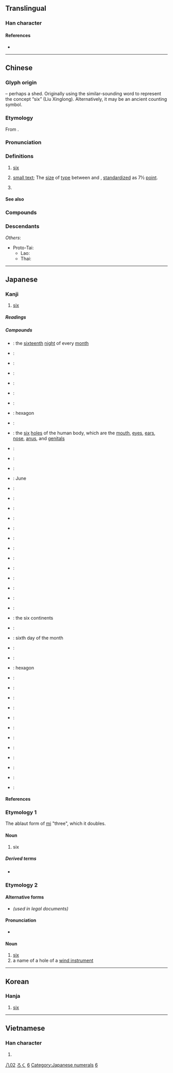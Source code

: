 {{character info/new}}
{{also|大|穴|冘}}
{{commonscat}}
==Translingual==
{{stroke order|type=animate}}

===Han character===
{{Han char|rn=12|rad=八|as=02|sn=4|four=00800|canj=YC|ids=⿱亠八}}

====References====
* {{Han ref|kx=0127.010|dkj=|dj=|hdz=10241.090|uh=516D|ud=20845|bh=|bd=}}

----

==Chinese==
{{zh-forms|alt=陸-financial,𠫪}}

===Glyph origin===
{{Han etym}}
{{liushu|p}} – perhaps a shed. Originally using the similar-sounding word {{och-l|廬|shed, cabin}} to represent the concept “six” (Liu Xinglong). Alternatively, it may be an ancient counting symbol.

===Etymology===
From {{inh|zh|sit-pro|*d-(k-)ruk}}.

===Pronunciation===
{{zh-pron
|m=liù,lù
|m_note=liù - usual pronunciation; lù - ancient pronunciation preserved in some proper nouns ({{zh-l|*六安}} and the ancient state in the vicinity, as well as the surname)
|m-s=nu2/niu2
|ma=y
|c=luk6
|h=pfs=liuk
|md=lĕ̤k
|mn=la̍k/lio̍k
|mn_note=la̍k - vernacular; lio̍k - literary
|mn-t=lag8
|w=5loq
|mc=y
|oc=y
|cat=num,n,pn
}}

===Definitions===
{{zh-hanzi}}

# [[six]]
# {{lb|zh|printing}} [[small text]]; The [[size]] of [[type]] between {{zh-l|小五|[[little]] [[5]]}} and {{zh-l|小六|[[little]] [[6]]}}, [[standardize]]d as 7½ [[point]].
# {{surname|lang=zh}}

====See also====
{{Chinese-numbers}}

===Compounds===
{{zh-der|七情六慾|七情六欲|丈六金身|三六|三六九等|三十六行|三十六計|三十六體|三姑六婆|三媒六聘|三媒六證|三宮六院|三對六面|三推六問|三敲六問|三班六房|三真六草|三茶六飯|三街六巷|三街六市|三親六眷|三頭六臂|九吊六的|二六板|二十六史|二吊六|五均六管|五臟六腑|五角六張|五雀六燕|五顏六色|五黃六月|保祿六世|六一居士|六一詩話|六丁|六么|六仙桌|六位|六兒|六六大順|六典|六出|六出奇計|六出花|六分儀|六區|六十四卦|六十甲子|六十種曲|六十調|六博|六卿|六合|六合彩|六合拳譜|六君子|六呂|六味|六問三推|六四慘案|六國|六國論|六堂|六塵|六大六|六大洲|六如|六安縣|六安茶|六官|六宮|六家|六家七宗|六尺之孤|六帖|六師|六度|六弦琴|六彩|六律|六情|六房吏典|六房書吏|六扇門|六才子書|六指|六料|六書|六月|六月連陰|六月雪|六月飛霜|六朝|六朝寫經|六朝脂粉|六朝金粉|六柄|六根|六根清淨|六案孔目|六極|六樂|六欲|六氣|六法|六法全書|六波羅蜜|六淫|六爻|六瑞|六甲|六畜|六畜不安|六相圓融|六祖|六祖壇經|六神|六神不安|六神無主|六禮|六科|六籍|六經|六經皆史|六緯|六義|六翮|六脈|六脈調和|六腑|六花|六莖|六藝|六虛|六號分機|六街|六街三市|六衝|六親|六親不認|六親無靠|六觀|六角形|六言詩|六詔|六說白道|六識|六賊|六趣|六軍|六輕|六通四辟|六道|六道輪迴|六部|六院|六陳|六陳鋪|六陽會首|六陽首級|六陽魁首|六面體|六韜|六韜三略|六馬仰秣|六驥|六體|六龍|六龜|六龜茶|匹力撲六|十六國|十六羅漢|吆五喝六|呼么喝六|呼紅叫六|喓五喝六|喝六呼么|四不拗六|四六|四六版紙|四六面體|四六體|四司六局|四清六活|小六壬|挑么挑六|斗六市|昭陵六駿|浮生六記|湊四合六|滕六|白孔六帖|白說六道|百六|竹溪六逸|第六感|花六出|詩六義|路易十六|身懷六甲|鈷六十|馬伯六|馬八六|馬泊六|馬百六|駢四儷六|麻六甲|黃六}}

===Descendants===
{{CJKV||ろく|육|k2=륙|lục}}
''Others'':
* Proto-Tai: {{l|tai-pro|*krokᴰ||six}}
** Lao: {{l|lo|ຫົກ}}
** Thai: {{l|th|หก}}

{{zh-cat|Beginning}}

----

==Japanese==
{{cardinalbox|ja|5|6|7|五|七}}

===Kanji===
{{ja-kanji|grade=1|rs=八02}}

# [[six]]

=====Readings=====
{{ja-readings|goon=ろく|kanon=りく|kun=む, むい, む-つ, むっ-つ|nanori=く, ろつ}}

=====Compounds=====
{{der-top|Compounds}}
* {{ja-r|十六夜|いざよい}}: the [[sixteenth]] [[night]] of every [[month]]
* {{ja-r|九六|くんろく}}:
* {{ja-r|四分六|しぶろく}}:
* {{ja-r|甚六|じんろく}}:
* {{ja-r|双六|すごろく}}:
* {{ja-r|宿六|やどろく}}:
* {{ja-r|六花|りっか}}:
* {{ja-r|六角|ろっかく}}: hexagon
* {{ja-r|六感|ろっかん}}:
* {{ja-r|六穴|ろっけつ}}: the [[six]] [[hole]]s of the human body, which are the [[mouth]], [[eye]]s, [[ear]]s, [[nose]], [[anus]], and [[genital]]s
* {{ja-r|表六玉|ひょうろくだま}}:
* {{ja-r|一六銀行|いちろくぎんこう}}:
* {{ja-r|三十六計|さんじゅうろっけい}}:
* {{ja-r|六月|ろくがつ}}: June
* {{ja-r|六号記事|ろくごうきじ}}:
* {{ja-r|六合|りくごう}}:
* {{ja-r|六根清浄|ろっこんしょうじょう}}:
* {{ja-r|六三制|ろくさんせい}}:
* {{ja-r|四六時中|しろくじちゅう}}:
* {{ja-r|二六時中|にろくじちゅう}}:
* {{ja-r|六識|ろくしき}}:
* {{ja-r|六尺|ろくしゃく}}:
* {{ja-r|六書|りくしょ}}:
* {{ja-r|一六勝負|いちろくしょうぶ}}:
{{der-mid}}
* {{ja-r|六情|ろくじょう}}:
* {{ja-r|六親|ろくしん}}:
* {{ja-r|南斗六星|なんとろくせい}}:
* {{ja-r|六大州|ろくだいしゅう}}: the six continents
* {{ja-r|六道|ろくどう}}:
* {{ja-r|六日|むいか}}: sixth day of the month
* {{ja-r|六波羅蜜|ろくはらみつ}}:
* {{ja-r|六部|ろくぶ}}:
* {{ja-r|六辺形|ろくへんげい}}: hexagon
* {{ja-r|六分|ろっぷん}}:
* {{ja-r|六方|ろっぽう}}:
* {{ja-r|六法全書|ろっぽうぜんしょ}}:
* {{ja-r|六本|ろっぽん}}:
* {{ja-r|六面体|ろくめんたい}}:
* {{ja-r|六曜|ろくよう}}:
* {{ja-r|六連星|ろくねんせい}}:
* {{ja-r|六連発|ろくねんぱつ}}:
* {{ja-r|六腑|ろっぷ}}:
* {{ja-r|三面六臂|さんめんろっぴ}}:
* {{ja-r|八面六臂|はちめんろっぴ}}:
* {{ja-r|六韜三略|りくとうさんりゃく}}:
{{der-bottom}}

====References====
{{ja-kref
|jis=4F3B
|kuten=4727
|shift=985A
|euc=CFBB
|freq=96
|nelson=283
|newnelson=371
|halpern=1965
|kld=1244
|heisig=6
|tuttle=2j2.2
}}

===Etymology 1===
The ablaut form of [[三|mi]] "three", which it doubles.

====Noun====
{{ja-noun|む}}

# six

=====Derived terms=====
* {{l|ja|六つ}}

===Etymology 2===

====Alternative forms====
* {{l|ja|陸}} ''(used in legal documents)''

====Pronunciation====
* {{IPA|/ro.kuꜜ/|[ɽo̞˨.kɯᵝ˦]|lang=ja}}

====Noun====
{{ja-noun|ろく}}

# [[six]]
# a name of a hole of a [[wind instrument]]

[[Category:Grade 1 kanji|八02]]

{{topics|ja|Six}}

[[Category:Japanese basic words|ろく]]
[[Category:Japanese numeral symbols|6]]
[[Category:Japanese numerals]]

----

==Korean==

===Hanja===
{{ko-hanja|hangeul=[[륙]]([[육]])|rv=ryuk (yuk)|mr=ryuk (yuk)|y=lyuk (<sup>l</sup>yuk)|eumhun=여섯|ehrv=yeoseot|ehmr=yŏsŏt|ehy=yeses}}

# [[six]]

[[Category:Korean numeral symbols|6]]

----

==Vietnamese==

===Han character===
{{vi-hantu|[[lục]], [[lúc]], [[lúc]], [[lụt]]|rs=八02}}

# {{defn|lang=vi|sort=八02}}